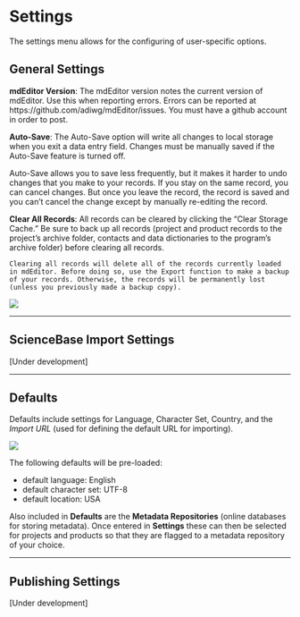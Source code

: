 # Settings {-#settings}

The settings menu allows for the configuring of user-specific options. 

## General Settings {-}
**mdEditor Version**: The mdEditor version notes the current version of mdEditor. Use this when reporting errors. Errors can be reported at https://github.com/adiwg/mdEditor/issues. You must have a github account in order to post.

**Auto-Save**: The Auto-Save option will write all changes to local storage when you exit a data entry field. Changes must be manually saved if the Auto-Save feature is turned off.

Auto-Save allows you to save less frequently, but it makes it harder to undo changes that you make to your records. If you stay on the same record, you can cancel changes. But once you leave the record, the record is saved and you can’t cancel the change except by manually re-editing the record.

**Clear All Records**: All records can be cleared by clicking the "Clear Storage Cache." Be sure to back up all records (project and product records to the project's archive folder, contacts and data dictionaries to the program's archive folder) before clearing all records. 

```block
Clearing all records will delete all of the records currently loaded in mdEditor. Before doing so, use the Export function to make a backup of your records. Otherwise, the records will be permanently lost (unless you previously made a backup copy).
```

![](images/settings-save-on.png)

***

## ScienceBase Import Settings {-}
[Under development]

***

## Defaults {-}
Defaults include settings for Language, Character Set, Country, and the *Import URL *(used for defining the default URL for importing).

![](images/settings_defaults.png)

The following defaults will be pre-loaded:

- default language: English
- default character set: UTF-8
- default location: USA

Also included in **Defaults** are the **Metadata Repositories** (online databases for storing metadata). Once entered in **Settings** these can then be selected for projects and products so that they are flagged to a metadata repository of your choice. 

***

## Publishing Settings {-}
[Under development]
